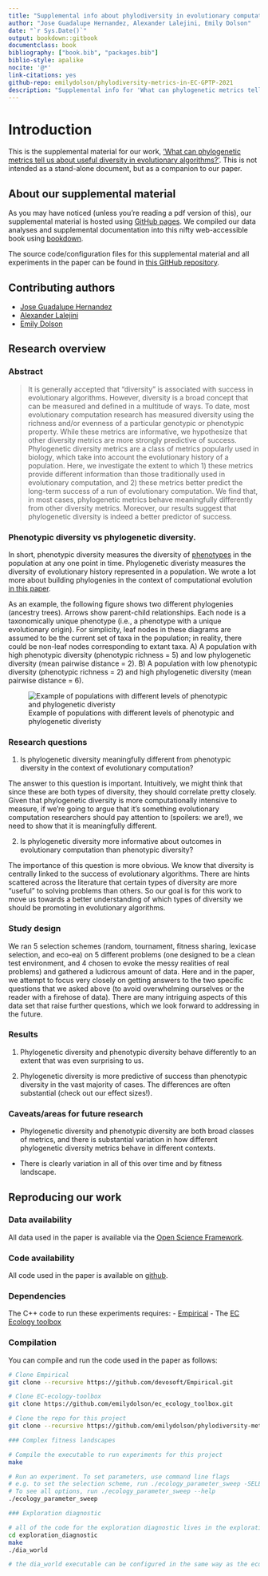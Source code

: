 ```yaml
---
title: "Supplemental info about phylodiversity in evolutionary computation"
author: "Jose Guadalupe Hernandez, Alexander Lalejini, Emily Dolson"
date: "`r Sys.Date()`"
output: bookdown::gitbook
documentclass: book
bibliography: ["book.bib", "packages.bib"]
biblio-style: apalike
nocite: '@*'
link-citations: yes
github-repo: emilydolson/phylodiversity-metrics-in-EC-GPTP-2021
description: "Supplemental info for 'What can phylogenetic metrics tell us about useful diversity in evolutionary algorithms?'"
---
```


# Introduction

This is the supplemental material for our work, ['What can phylogenetic metrics tell us about useful diversity in evolutionary algorithms?'](https://arxiv.org/abs/2108.12586).
This is not intended as a stand-alone document, but as a companion to our paper.

## About our supplemental material

As you may have noticed (unless you're reading a pdf version of this), our supplemental material is hosted using [GitHub pages](https://pages.github.com/).
We compiled our data analyses and supplemental documentation into this nifty web-accessible book using [bookdown](https://bookdown.org).

The source code/configuration files for this supplemental material and all experiments in the paper can be found in [this GitHub repository](https://github.com/emilydolson/phylodiversity-metrics-in-EC-GPTP-2021).


## Contributing authors

- [Jose Guadalupe Hernandez](https://jgh9094.github.io/)
- [Alexander Lalejini](https://lalejini.com/)
- [Emily Dolson](http://emilyldolson.com/)

## Research overview

### Abstract

> It is generally accepted that "diversity" is associated with success in evolutionary algorithms. However, diversity is a broad concept that can be measured and defined in a multitude of ways. To date, most evolutionary computation research has measured diversity using the richness and/or evenness of a particular genotypic or phenotypic property. While these metrics are informative, we hypothesize that other diversity metrics are more strongly predictive of success. Phylogenetic diversity metrics are a class of metrics popularly used in biology, which take into account the evolutionary history of a population. Here, we investigate the extent to which 1) these metrics provide different information than those traditionally used in evolutionary computation, and 2) these metrics better predict the long-term success of a run of evolutionary computation. We find that, in most cases, phylogenetic metrics behave meaningfully differently from other diversity metrics. Moreover, our results suggest that phylogenetic diversity is indeed a better predictor of success.

### Phenotypic diversity vs phylogenetic diversity.

In short, phenotypic diversity measures the diversity of [phenotypes](https://stackoverflow.com/questions/30002900/definitions-of-phenotype-and-genotype/30005949#30005949) in the population at any one point in time. Phylogenetic diveristy measures the diversity of evolutionary history represented in a population. We wrote a lot more about building phylogenies in the context of computational evolution [in this paper](https://github.com/emilydolson/interpreting_the_tape_of_life#metricvisualization-implementations).

As an example, the following figure shows two different phylogenies (ancestry trees). Arrows show parent-child relationships. Each node is a taxonomically unique phenotype (i.e., a phenotype with a unique evolutionary origin). For simplicity, leaf nodes in these diagrams are assumed to be the current set of taxa in the population; in reality, there could be non-leaf nodes corresponding to extant taxa. A) A population with high phenotypic diversity (phenotypic richness = 5) and low phylogenetic diversity (mean pairwise distance = 2). B) A population with low phenotypic diversity (phenotypic richness = 2) and high phylogenetic diversity (mean pairwise distance = 6).

![Example of populations with different levels of phenotypic and phylogenetic diveristy](
conceptual_fig.png)

### Research questions

1. Is phylogenetic diversity meaningfully different from phenotypic diversity in the context of evolutionary computation?

The answer to this question is important. Intuitively, we might think that since these are both types of diversity, they should correlate pretty closely. Given that phylogenetic diversity is more computationally intensive to measure, if we're going to argue that it's something evolutionary computation researchers should pay attention to (spoilers: we are!), we need to show that it is meaningfully different.

2. Is phylogenetic diversity more informative about outcomes in evolutionary computation than phenotypic diversity?

The importance of this question is more obvious. We know that diversity is centrally linked to the success of evolutionary algorithms. There are hints scattered across the literature that certain types of diversity are more "useful" to solving problems than others. So our goal is for this work to move us towards a better understanding of which types of diversity we should be promoting in evolutionary algorithms.

### Study design

We ran 5 selection schemes (random, tournament, fitness sharing, lexicase selection, and eco-ea) on 5 different problems (one designed to be a clean test environment, and 4 chosen to evoke the messy realities of real problems) and gathered a ludicrous amount of data. Here and in the paper, we attempt to focus very closely on getting answers to the two specific questions that we asked above (to avoid overwhelming ourselves or the reader with a firehose of data). There are many intriguing aspects of this data set that raise further questions, which we look forward to addressing in the future.

### Results

1. Phylogenetic diversity and phenotypic diversity behave differently to an extent that was even surprising to us. 

2. Phylogenetic diversity is more predictive of success than phenotypic diversity in the vast majority of cases. The differences are often substantial (check out our effect sizes!).

### Caveats/areas for future research

- Phylogenetic diversity and phenotypic diversity are both broad classes of metrics, and there is substantial variation in how different phylogenetic diversity metrics behave in different contexts.

- There is clearly variation in all of this over time and by fitness landscape.

## Reproducing our work

### Data availability

All data used in the paper is available via the [Open Science Framework](https://osf.io/6rndg/).

### Code availability

All code used in the paper is available on [github](https://github.com/emilydolson/phylodiversity-metrics-in-EC-GPTP-2021/).

### Dependencies

The C++ code to run these experiments requires:
- [Empirical](https://github.com/devosoft/Empirical)
- The [EC Ecology toolbox](https://github.com/emilydolson/ec_ecology_toolbox)

### Compilation

You can compile and run the code used in the paper as follows:

```bash
# Clone Empirical
git clone --recursive https://github.com/devosoft/Empirical.git 

# Clone EC-ecology-toolbox
git clone https://github.com/emilydolson/ec_ecology_toolbox.git

# Clone the repo for this project
git clone --recursive https://github.com/emilydolson/phylodiversity-metrics-in-EC-GPTP-2021.git

### Complex fitness landscapes

# Compile the executable to run experiments for this project
make

# Run an experiment. To set parameters, use command line flags
# e.g. to set the selection scheme, run ./ecology_parameter_sweep -SELECTION 2
# To see all options, run ./ecology_parameter_sweep --help
./ecology_parameter_sweep

### Exploration diagnostic

# all of the code for the exploration diagnostic lives in the exploration_diagnostic submodule
cd exploration_diagnostic
make
./dia_world

# the dia_world executable can be configured in the same way as the ecology_parameter_sweep executable

```